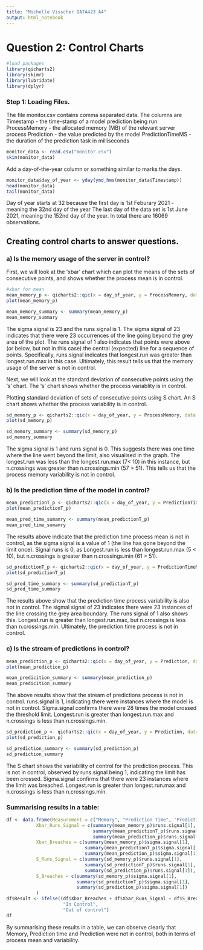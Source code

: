 ```yaml
---
title: "Michelle Visscher DATA423 A4"
output: html_notebook
---
```

# Question 2: Control Charts 

```r
#load packages
library(qicharts2)
library(skimr)
library(lubridate)
library(dplyr)

```

### Step 1: Loading Files. 

The file monitor.csv contains comma separated data. 
The columns are 
Timestamp - the time-stamp of a model prediction being run 
ProcessMemory - the allocated memory (MB) of the relevant server process 
Prediction - the value predicted by the model
PredictionTimeMS - the duration of the prediction task in milliseconds


```r
monitor_data <- read.csv("monitor.csv")
skim(monitor_data)

```

Add a day-of-the-year column or something similar to marks the days.

```r
monitor_data$day_of_year <- yday(ymd_hms(monitor_data$Timestamp))
head(monitor_data)
tail(monitor_data)

```

Day of year starts at 32 because the first day is 1st Feburary 2021 - meaning the 32nd day of the year
The last day of the data set is 1st June 2021, meaning the 152nd day of the year. In total there are 16069 observations. 

## Creating control charts to answer questions. 

### a) Is the memory usage of the server in control? 

First, we will look at the 'xbar' chart which can plot the means of the sets of consecutive points, and shows whether the process mean is in control.
```r
#xbar for mean
mean_memory_p <- qicharts2::qic(x = day_of_year, y = ProcessMemory, data = monitor_data, chart = "xbar", subtitle = "Process Memory Process Mean in Control?", freeze = 40)
plot(mean_memory_p)

mean_memory_summary <- summary(mean_memory_p)
mean_memory_summary
```
The sigma signal is 23 and the runs signal is 1. The sigma signal of 23 indicates that there were 23 occurrences of the line going beyond the grey area of the plot. The runs signal of 1 also indicates that points were above (or below, but not in this case) the central (expected) line for a sequence of points. Specifically, runs.signal indicates that longest.run was greater than longest.run.max in this case. Ultimately, this result tells us that the memory usage of the server is not in control. 

Next, we will look at the standard deviation of consecutive points using the 's' chart. The 's' chart shows whether the process variablity is in control. 

Plotting standard deviation of sets of consecutive points using S chart. An S chart shows whether the process variability is in control.
```r
sd_memory_p <- qicharts2::qic(x = day_of_year, y = ProcessMemory, data = monitor_data, chart = "s", subtitle = "Process Memory Process variability in Control?", freeze = 40)
plot(sd_memory_p)

sd_memory_summary <- summary(sd_memory_p)
sd_memory_summary

```

The sigma signal is 1 and runs signal is 0. This suggests there was one time where the line went beyond the limit, also visualised in the graph. The longest.run was less than the longest.run.max (7< 10) in this instance, but n.crossings was greater than n.crossings.min (57 > 51). This tells us that the process memory variability is not in control. 


### b) Is the prediction time of the model in control? 
```r
mean_predictionT_p <- qicharts2::qic(x = day_of_year, y = PredictionTimeMS, data = monitor_data, chart = "xbar", subtitle = "Precition Time Process Mean in Control?", freeze = 40)
plot(mean_predictionT_p)

mean_pred_time_sumamry <- summary(mean_predictionT_p)
mean_pred_time_sumamry

```

The results above indicate that the prediction time process mean is not in control, as the sigma signal is a value of 1 (the line has gone beyond the limit once). Signal runs is 0, as Longest.run is less than longest.run.max (5 < 10), but n.crossings is greater than n.crossings.min (61 > 51).


```r
sd_predictionT_p <- qicharts2::qic(x = day_of_year, y = PredictionTimeMS, data = monitor_data, chart = "s", subtitle = "Prediction Time Process variability in Control?", freeze = 40)
plot(sd_predictionT_p)

sd_pred_time_summary <- summary(sd_predictionT_p)
sd_pred_time_summary
```
The results above show that the prediction time process variability is also not in control. The sigmal signal of 23 indicates there were 23 instances of the line crossing the grey area boundary. The runs signal of 1 also shows this. Longest.run is greater than longest.run.max, but n.crossings is less than n.crossings.min.
Ultimately, the prediction time process is not in control. 


### c) Is the stream of predictions in control?

```r
mean_prediction_p <- qicharts2::qic(x = day_of_year, y = Prediction, data = monitor_data, chart = "xbar", subtitle = "Prediction Process mean in Control?", freeze = 40)
plot(mean_prediction_p)

mean_predicition_summary <- summary(mean_prediction_p)
mean_predicition_summary

```
The above results show that the stream of predictions process is not in control. runs.signal is 1, indicating there were instances where the model is not in control. Sigma.signal confirms there were 28 times the model crossed the threshold limit. Longest.run is greater than longest.run.max and n.crossings is less than n.crossings.min. 


```r
sd_prediction_p <- qicharts2::qic(x = day_of_year, y = Prediction, data = monitor_data, chart = "s", subtitle = "Prediction Process variability in Control?", freeze = 40)
plot(sd_prediction_p)

sd_prediction_summary <- summary(sd_prediction_p)
sd_prediction_summary
```
The S chart shows the variability of control for the prediction process. This is not in control, observed by runs.signal being 1, indicating the limit has been crossed. Sigma.signal confirms that there were 23 instances where the limit was breached. Longest.run is greater than longest.run.max and n.crossings is less than n.crossings.min.

### Summarising results in a table: 


```R

df <- data.frame(Measurement = c("Memory", "Prediction Time", "Prediction"),
           Xbar_Runs_Signal = c(summary(mean_memory_p)$runs.signal[1], 
                                summary(mean_predictionT_p)$runs.signal[1], 
                                summary(mean_prediction_p)$runs.signal[1]),
           Xbar_Breaches = c(summary(mean_memory_p)$sigma.signal[1], 
                             summary(mean_predictionT_p)$sigma.signal[1], 
                             summary(mean_prediction_p)$sigma.signal[1]),
           S_Runs_Signal = c(summary(sd_memory_p)$runs.signal[1], 
                             summary(sd_predictionT_p)$runs.signal[1], 
                             summary(sd_prediction_p)$runs.signal[1]),
           S_Breaches = c(summary(sd_memory_p)$sigma.signal[1], 
                          summary(sd_predictionT_p)$sigma.signal[1], 
                          summary(sd_prediction_p)$sigma.signal[1])
           )
df$Result <- ifelse((df$Xbar_Breaches + df$Xbar_Runs_Signal + df$S_Breaches + df$S_Runs_Signal) == 0,
                     "In Control", 
                     "Out of control")
df
```
By summarising these results in a table, we can observe clearly that Memory, Prediction time and Prediction were not in control, both in terms of process mean and variability. 
